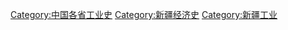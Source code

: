 [[Category:中国各省工业史|Category:中国各省工业史]]
[[Category:新疆经济史|Category:新疆经济史]]
[[Category:新疆工业|Category:新疆工业]]